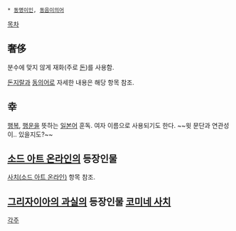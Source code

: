  * [[동명이인]], [[동음이의어]]

[[목차]]
== 奢侈 ==
분수에 맞지 않게 재화(주로 [[돈]])를 사용함. 

[[돈지랄]]과 [[동의어]]로 자세한 내용은 해당 항목 참조.

== 幸 ==
[[행복]], [[행운]]을 뜻하는 [[일본어]] 훈독. 여자 이름으로 사용되기도 한다.
~~윗 문단과 연관성이.. 있을지도?~~

== [[소드 아트 온라인]]의 등장인물 ==
[[사치(소드 아트 온라인)]] 항목 참조.

== [[그리자이아의 과실]]의 등장인물 [[코미네 사치]] ==

[[각주]]
